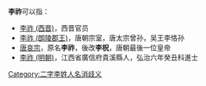 '''李祚'''可以指：
* [[李祚_(西晋)|李祚 (西晋)]]，西晋官员
* [[李祚_(朗陵郡王)|李祚 (朗陵郡王)]]，唐朝宗室，唐太宗曾孙，吴王李恪孙
* [[唐哀宗|唐哀宗]]，原名'''李祚'''，後改'''李柷'''，唐朝最後一位皇帝
* [[李祚_(明朝)|李祚 (明朝)]]，江西省廣信府貴溪縣人，弘治六年癸丑科進士
{{disambig}}

[[Category:二字李姓人名消歧义|Category:二字李姓人名消歧义]]